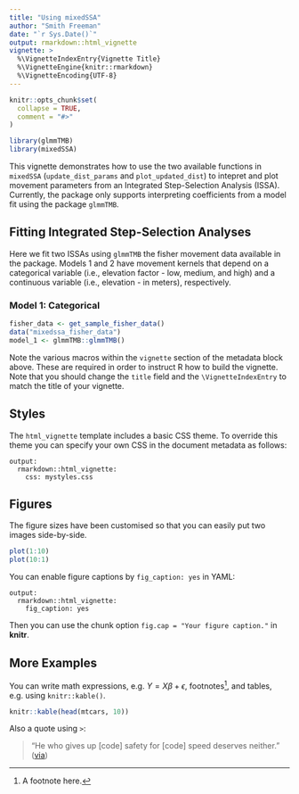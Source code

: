 ```yaml
---
title: "Using mixedSSA"
author: "Smith Freeman"
date: "`r Sys.Date()`"
output: rmarkdown::html_vignette
vignette: >
  %\VignetteIndexEntry{Vignette Title}
  %\VignetteEngine{knitr::rmarkdown}
  %\VignetteEncoding{UTF-8}
---
```


```r
knitr::opts_chunk$set(
  collapse = TRUE,
  comment = "#>"
)
```

```r
library(glmmTMB)
library(mixedSSA)
```

This vignette demonstrates how to use the two available functions in `mixedSSA` (`update_dist_params` and `plot_updated_dist`) to intepret and plot movement parameters from an Integrated Step-Selection Analysis (ISSA). Currently, the package only supports interpreting coefficients from a model fit using the package `glmmTMB`.


## Fitting Integrated Step-Selection Analyses

Here we fit two ISSAs using `glmmTMB` the fisher movement data available in the package. Models 1 and 2 have movement kernels that depend on a categorical variable (i.e., elevation factor - low, medium, and high) and a continuous variable (i.e., elevation - in meters), respectively.

### Model 1: Categorical

```r

fisher_data <- get_sample_fisher_data()
data("mixedssa_fisher_data")
model_1 <- glmmTMB::glmmTMB()
```


Note the various macros within the `vignette` section of the metadata block above. These are required in order to instruct R how to build the vignette. Note that you should change the `title` field and the `\VignetteIndexEntry` to match the title of your vignette.

## Styles

The `html_vignette` template includes a basic CSS theme. To override this theme you can specify your own CSS in the document metadata as follows:

    output: 
      rmarkdown::html_vignette:
        css: mystyles.css

## Figures

The figure sizes have been customised so that you can easily put two images side-by-side. 

```r
plot(1:10)
plot(10:1)
```

You can enable figure captions by `fig_caption: yes` in YAML:

    output:
      rmarkdown::html_vignette:
        fig_caption: yes

Then you can use the chunk option `fig.cap = "Your figure caption."` in **knitr**.

## More Examples

You can write math expressions, e.g. $Y = X\beta + \epsilon$, footnotes^[A footnote here.], and tables, e.g. using `knitr::kable()`.

```r
knitr::kable(head(mtcars, 10))
```

Also a quote using `>`:

> "He who gives up [code] safety for [code] speed deserves neither."
([via](https://twitter.com/hadleywickham/status/504368538874703872))

